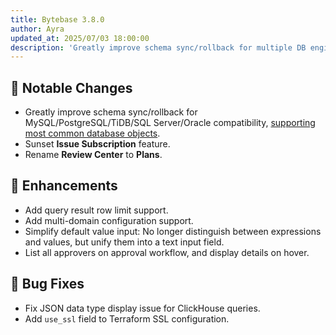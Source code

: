```yaml
---
title: Bytebase 3.8.0
author: Ayra
updated_at: 2025/07/03 18:00:00
description: 'Greatly improve schema sync/rollback for multiple DB engines'
---
```



## 🔔 Notable Changes

- Greatly improve schema sync/rollback for MySQL/PostgreSQL/TiDB/SQL Server/Oracle compatibility, [supporting most common database objects](https://docs.bytebase.com/change-database/synchronize-schema#supported-objects).
- Sunset **Issue Subscription** feature.
- Rename **Review Center** to **Plans**.

## 🎄 Enhancements

- Add query result row limit support.
- Add multi-domain configuration support.
- Simplify default value input: No longer distinguish between expressions and values, but unify them into a text input field.
- List all approvers on approval workflow, and display details on hover.

## 🐛 Bug Fixes

- Fix JSON data type display issue for ClickHouse queries.
- Add `use_ssl` field to Terraform SSL configuration.

<InstallUpgrade />
